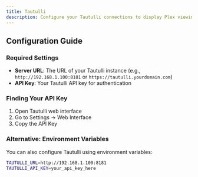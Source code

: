 ```yaml
---
title: Tautulli
description: Configure your Tautulli connections to display Plex viewing statistics and analytics
---
```


<MultiServiceConfig serviceType="tautulli" serviceName="Tautulli" />

## Configuration Guide

### Required Settings

- **Server URL**: The URL of your Tautulli instance (e.g., `http://192.168.1.100:8181` or `https://tautulli.yourdomain.com`)
- **API Key**: Your Tautulli API key for authentication

### Finding Your API Key

1. Open Tautulli web interface
2. Go to Settings → Web Interface
3. Copy the API Key

### Alternative: Environment Variables

You can also configure Tautulli using environment variables:

```bash
TAUTULLI_URL=http://192.168.1.100:8181
TAUTULLI_API_KEY=your_api_key_here
```